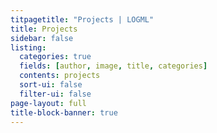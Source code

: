 ```yaml
---
titpagetitle: "Projects | LOGML"
title: Projects
sidebar: false
listing:
  categories: true
  fields: [author, image, title, categories]
  contents: projects
  sort-ui: false
  filter-ui: false
page-layout: full
title-block-banner: true
---
```


